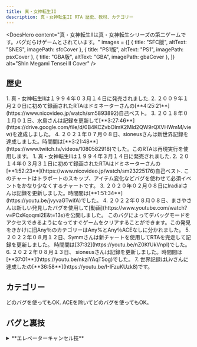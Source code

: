 ```yaml
---
title: 真・女神転生II
description: 真・女神転生II RTA 歴史、教材、カテゴリー
---
```



<DocsHero 
    content="真・女神転生IIは真・女神転生シリーズの第二ゲームです。バグだらけゲームとされています。"
    images = {[
        {
            title: "SFC版",
            altText: "SNES",
            imagePath: sfcCover
        },
        {
            title: "PS1版",
            altText: "PS1",
            imagePath: psxCover
        },
        {
            title: "GBA版",
            altText: "GBA",
            imagePath: gbaCover
        },
    ]}
    alt="Shin Megami Tensei II Cover"
/>

<LinkCard title="ランキング" href="https://www.speedrun.com/ja-JP/smt2" description="投稿されたRTA動画を観るようにSpeedrun.comへ"/>

## 歴史

<Tabs>
<TabItem label="NMG - SFC版">
<Steps>
1. 真・女神転生IIは１９９４年０３月１４日に発売されました.
2. ２００９年１月２０日に初めて録画されたRTAはドミネーターさんの[**4:25:21**](https://www.nicovideo.jp/watch/sm5893892)自己ベスト。
3. ２０１８年０１月０１日、水島さんは記録を更新して[**3:27:46**](https://drive.google.com/file/d/0B4KCZvbOlmK2Mld2QW9rQXVHWmM/view)を達成しました。
4. ２０２１年０７月０８日、sioneusさんは新世界記録を達成しました。時間間は[**3:21:48**](https://www.twitch.tv/videos/1080582918)でした。このRTAは再現実行を使用します。
</Steps>
</TabItem>

<TabItem label="Any% - SFC版">
<Steps>
1. 真・女神転生IIは１９９４年３月１４日に発売されました.
2. ２０１４年０３月３１日に初めて録画されたRTAはドミネーターさんの[**1:52:23**](https://www.nicovideo.jp/watch/sm23225176)自己ベスト. このチャートはトラポートのスキップ、アイテム変化などバグを使わせて必須イベントをかなり少なくするチャートです。
3. ２０２０年０２月０８日にlradialさんは記録を更新しました。時間間は[**1:51:34**](https://youtu.be/jvyvaGTwifA)でした。
4. ２０２２年０８月０８日、まさやさんは新しい発見したバグを使用して[動画](https://www.youtube.com/watch?v=PCxKqoqmi2E&t=13s)を公開しました。 このバグによってデバッグモードをアクセスできるようになってすぐゲームをクリアすることができます。この発見をきかけに旧Any％のカテゴリーはAny%とAny％ACEなしに分かれました。 
5. ２０２２年０８月１２日、Symmさんは新チャートを使用してRTAを完走して記録を更新しました。 時間間は[37:32](https://youtu.be/nZ0KfUkVnpI)でした。
6. ２０２２年０８月１３日、 sioneusさんは記録を更新しました。時間間は[**37:01**](https://youtu.be/nkziYAqT5og)でした。
7. 世界記録はLivさんに達成したの[**36:58**](https://youtu.be/I-IFzuKUzk8)です。
</Steps>
</TabItem>
</Tabs>

## カテゴリー
<CardGrid>
    <Card title="Any%">どのバグを使ってもOK.</Card>
    <Card title="Any%, ACEなし">ACEを除いてどのバグを使ってもOK。</Card>
    <Card title="NMG"></Card>
    <Card title="全ボス"></Card>
</CardGrid>

## バグと裏技
<Tabs>
    <TabItem label="SFC版">
        <details>
        <summary>**エレベーターキャンセル技**</summary>

        普通、エレベーターに乗ったときは行きたい階にカーソルを合わせてAボタンを押すが、このとき、カーソルを合わせてBボタンを押すと、エレベーターのアクションをキャンセルして、目的の階に着くことができる。
        １.１版（VC版、スイッチ版など）に実行されません。
        </details>

        <details>
        <summary>**アイテム増殖技**</summary>

        詳しく説明は[こちら](https://w.atwiki.jp/shinmegamitensei2/pages/372.html#id_bffa6312)。
        この裏技はAny％とAny％ACEなしで使われます。
        </details>

        <details>
        <summary>**アイテム変化技**</summary>


        詳しく説明は[こちら](https://w.atwiki.jp/shinmegamitensei2/pages/372.html#id_fce01309)。
        この裏技はAny％とAny％ACEなしで使われます。
        </details>

        <details>
        <summary>**トラエストバグ**</summary>

        真2には「特定の場所＆条件でトラエストを使用すると一歩後ろに移動＆反転する」という仕様がある。
        詳しく説明は[こちら](http://199x10xx.web.fc2.com/llsm2_kouryaku/page16.html)
       </details>
    </TabItem>
    <TabItem label="GBA版">
        <details>
        <summary>**カジノのコイン増加**</summary>

        この裏技は旧六本木しか実行されません。
        カジノでコイン10枚程度と交換する。
        バカラでBANKERに1枚賭けて、一度勝つまで続ける。（勝つと、所持コインがy.xxと小数点になる）
        y枚のコインを全てTIEに賭けて負ける。（所持コインが0.xxになる）
        余った0.xxのコインを賭けようとすると、所持コインがバグった枚数になる。
        そのまま一回ゲームをしてから終了すると、バグった枚数（90万や4300万など）のコインを入手できる。

        *@atwikiから書き写されました*
        </details>

        <details>
        <summary>**イベント扉を回避**</summary>

        イベント扉（金剛神界など）の方向を向かないで、【B】ボタンを押したまま移動する。
        イベント扉の前で戦闘になった際、そのまま戦闘する。
        戦闘終了後、イベント扉の方向を向いていると、そのまま通行できる。

        *@atwikiから書き写されました*
        </details>
    </TabItem>
</Tabs>

## チャート
- [LAW ENDチャート](https://mizusima40.seesaa.net/category/24028314-1.html) - 水島さん

## 他の素材
- [atwiki SFC版](https://w.atwiki.jp/shinmegamitensei2/pages/8.html)
- [atwiki PS1版](https://w.atwiki.jp/shinmegamitensei2/pages/422.html)
- [atwiki GBA版](https://w.atwiki.jp/shinmegamitensei2/pages/378.html)

## TASの動画
- [真・女神転生II 35:33](https://www.youtube.com/watch?v=Pi9C7Ej_1zw)

